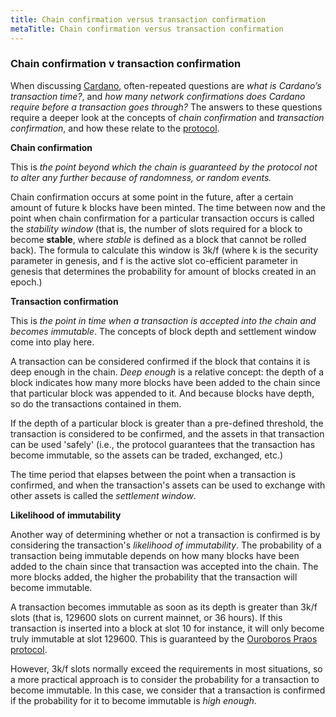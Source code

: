 ```yaml
---
title: Chain confirmation versus transaction confirmation
metaTitle: Chain confirmation versus transaction confirmation
---
```


### Chain confirmation v transaction confirmation

When discussing [Cardano](https://cardano.org/), often-repeated questions are *what is Cardano’s transaction time?*, and *how many network confirmations does Cardano require before a transaction goes through?* The answers to these questions require a deeper look at the concepts of *chain confirmation* and *transaction confirmation*, and how these relate to the [protocol](https://docs.cardano.org/core-concepts/ouroboros-overview).

**Chain confirmation**

This is *the point beyond which the chain is guaranteed by the protocol not to alter any further because of randomness, or random events.*

Chain confirmation occurs at some point in the future, after a certain amount of future k blocks have been minted. The time between now and the point when chain confirmation for a particular transaction occurs is called the *stability window* (that is, the number of slots required for a block to become **stable**, where *stable* is defined as a block that cannot be rolled back). The formula to calculate this window is 3k/f (where k is the security parameter in genesis, and f is the active slot co-efficient parameter in genesis that determines the probability for amount of blocks created in an epoch.)

**Transaction confirmation**

This is *the point in time when a transaction is accepted into the chain and becomes immutable*. The concepts of block depth and settlement window come into play here.

A transaction can be considered confirmed if the block that contains it is deep enough in the chain. *Deep enough* is a relative concept: the depth of a block indicates how many more blocks have been added to the chain since that particular block was appended to it. And because blocks have depth, so do the transactions contained in them.

If the depth of a particular block is greater than a pre-defined threshold, the transaction is considered to be confirmed, and the assets in that transaction can be used 'safely' (i.e., the protocol guarantees that the transaction has become immutable, so the assets can be traded, exchanged, etc.)

The time period that elapses between the point when a transaction is confirmed, and when the transaction's assets can be used to exchange with other assets is called the *settlement window*.

**Likelihood of immutability**

Another way of determining whether or not a transaction is confirmed is by considering the transaction's *likelihood of immutability*. The probability of a transaction being immutable depends on how many blocks have been added to the chain since that transaction was accepted into the chain. The more blocks added, the higher the probability that the transaction will become immutable.

A transaction becomes immutable as soon as its depth is greater than 3k/f slots (that is, 129600 slots on current mainnet, or 36 hours). If this transaction is inserted into a block at slot 10 for instance, it will only become truly immutable at slot 129600. This is guaranteed by the [Ouroboros Praos protocol](https://eprint.iacr.org/2017/573.pdf). 

However, 3k/f slots normally exceed the requirements in most situations, so a more practical approach is to consider the probability for a transaction to become immutable. In this case, we consider that a transaction is confirmed if the probability for it to become immutable is *high enough*.
